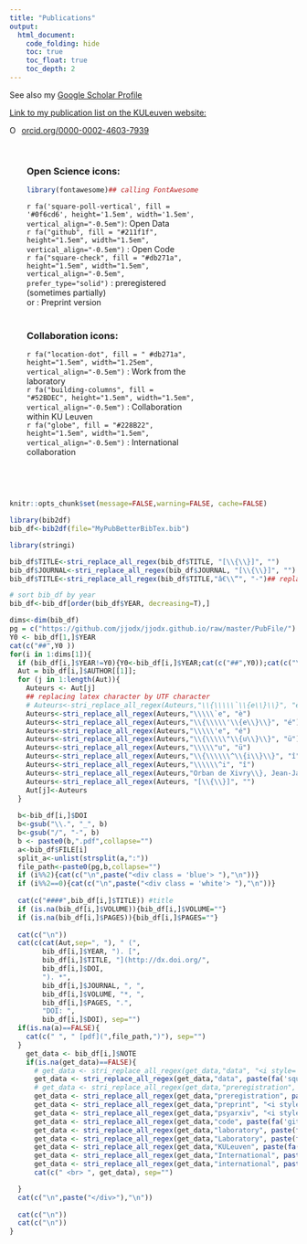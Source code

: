 ```yaml
---
title: "Publications"
output: 
  html_document:
    code_folding: hide
    toc: true
    toc_float: true
    toc_depth: 2
---
```

<!-- to add publications:
1: select all items in Zotero/my publications
2: click on export items and check the box export notes (format: better bibtex)
3: save the bibtex files under C:\Users\u0099946\Dropbox (Personal)\website
4: run the build website tool in R
5: for each new paper, select the name of the PDF file by clicking on the PDF link.
6: add the PDF of the paper in the PubFile folder with the name such as copy-pasted from #5

Note: add a link to the data in the notes for each paper separately
-->
<script src="https://unpkg.com/ionicons@4.2.5/dist/ionicons.js"></script>
<link rel="stylesheet" href="https://cdn.rawgit.com/jpswalsh/academicons/master/css/academicons.min.css">

<a href="http://scholar.google.com/citations?user=Xfy7g78AAAAJ&hl=en">
<i style="color:  #4c9fec;" class="ai ai-google-scholar ai-3x" ></i>
</a>
<a href="https://orcid.org/0000-0002-4603-7939">
<i style="color: #4c9fec;" class="ai ai-orcid ai-3x" ></i>
</a>
<a href="https://www.researchgate.net/profile/Jj_Orban">
<i style="color: #4c9fec;" class="ai ai-researchgate ai-3x" ></i>
</a>
<a href="https://osf.io/2pgq5/">
<i style="color: #4c9fec;" class="ai ai-osf ai-3x" ></i>
</a>
<a href="https://github.com/jjodx">
<i style="color: #4c9fec;" class="fa fa-github fa-3x" ></i>
</a>

See also my [Google Scholar Profile](http://scholar.google.com/citations?user=Xfy7g78AAAAJ&hl=en)

[Link to my publication list on the KULeuven website:](https://lirias.kuleuven.be/cv?u=U0099946&allItems=true&layout=APA-style&link=true)

<div itemscope itemtype="https://schema.org/Person"><a itemprop="sameAs" content="https://orcid.org/0000-0002-4603-7939" href="https://orcid.org/0000-0002-4603-7939" target="orcid.widget" rel="noopener noreferrer" style="vertical-align:top;"><img src="https://orcid.org/sites/default/files/images/orcid_16x16.png" style="width:1em;margin-right:.5em;" alt="ORCID iD icon">orcid.org/0000-0002-4603-7939</a></div>

<style>
div.blue { background-color:#e6f0ff; border-radius: 5px; padding: 20px;}
</style>
<style>
div.white { background-color:#f5f2f2; border-radius: 5px; padding: 20px;}
</style>
<style>
div.red {box-sizing: content-box;  
  width: 300px;
  padding: 30px;  
  border: 10px coral;
  }
</style>
<div class = 'red'>

### Open Science icons:<br>
```r
library(fontawesome)## calling FontAwesome package
```
`r fa('square-poll-vertical', fill = '#0f6cd6', height='1.5em', width='1.5em', vertical_align="-0.5em")`: Open Data<br>
`r fa("github", fill = "#211f1f", height="1.5em", width="1.5em", vertical_align="-0.5em")` : Open Code<br>
`r fa("square-check", fill = "#db271a", height="1.5em", width="1.5em", vertical_align="-0.5em", prefer_type="solid")` : preregistered (sometimes partially)<br>
<i style='color: #211f1f;' class='ai ai-biorxiv ai-2x' ></i> or <i style='color: #211f1f;' class='ai ai-psyarxiv ai-2x' ></i>: Preprint version<br>
<br>

### Collaboration icons:<br>

`r fa("location-dot", fill = " #db271a", height="1.5em", width="1.25em", vertical_align="-0.5em")` : Work from the laboratory<br>
`r fa("building-columns", fill = "#52BDEC", height="1.5em", width="1.5em", vertical_align="-0.5em")` : Collaboration within KU Leuven <br>
`r fa("globe", fill = "#228B22", height="1.5em", width="1.5em", vertical_align="-0.5em")` : International collaboration<br>
<br>
</div>

```r
knitr::opts_chunk$set(message=FALSE,warning=FALSE, cache=FALSE)
```

```r
library(bib2df)
bib_df<-bib2df(file="MyPubBetterBibTex.bib")

library(stringi)

bib_df$TITLE<-stri_replace_all_regex(bib_df$TITLE, "[\\{\\}]", "")
bib_df$JOURNAL<-stri_replace_all_regex(bib_df$JOURNAL, "[\\{\\}]", "")
bib_df$TITLE<-stri_replace_all_regex(bib_df$TITLE,"â€\\“", "-")## replacing latex character by UTF character

# sort bib_df by year
bib_df<-bib_df[order(bib_df$YEAR, decreasing=T),]

dims<-dim(bib_df)
pg = c("https://github.com/jjodx/jjodx.github.io/raw/master/PubFile/")
Y0 <- bib_df[1,]$YEAR
cat(c("##",Y0 ))
for(i in 1:dims[1]){
  if (bib_df[i,]$YEAR!=Y0){Y0<-bib_df[i,]$YEAR;cat(c("##",Y0));cat(c("\n"))}
  Aut = bib_df[i,]$AUTHOR[[1]];
  for (j in 1:length(Aut)){
    Auteurs <- Aut[j]
    ## replacing latex character by UTF character
    # Auteurs<-stri_replace_all_regex(Auteurs,"\\{\\\\\`\\{e\\}\\}", "è")
    Auteurs<-stri_replace_all_regex(Auteurs,"\\\\\`e", "è") 
    Auteurs<-stri_replace_all_regex(Auteurs,"\\{\\\\\'\\{e\\}\\}", "é")
    Auteurs<-stri_replace_all_regex(Auteurs,"\\\\\'e", "é")
    Auteurs<-stri_replace_all_regex(Auteurs,"\\{\\\\\"\\{u\\}\\}", "ü")
    Auteurs<-stri_replace_all_regex(Auteurs,"\\\\\"u", "ü")
    Auteurs<-stri_replace_all_regex(Auteurs,"\\{\\\\\\^\\{i\\}\\}", "î")
    Auteurs<-stri_replace_all_regex(Auteurs,"\\\\\\^i", "î")
    Auteurs<-stri_replace_all_regex(Auteurs,"Orban de Xivry\\}, Jean-Jacques", "\\_\\_Orban de Xivry, Jean-Jacques\\_\\_")## set name of owner in bold
    Auteurs<-stri_replace_all_regex(Auteurs, "[\\{\\}]", "")
    Aut[j]<-Auteurs
  }
  
  b<-bib_df[i,]$DOI
  b<-gsub("\\.", "_", b)
  b<-gsub("/", "-", b)
  b <- paste0(b,".pdf",collapse="")
  a<-bib_df$FILE[i]
  split_a<-unlist(strsplit(a,":"))
  file_path<-paste0(pg,b,collapse="")
  if (i%%2){cat(c("\n",paste("<div class = 'blue'> "),"\n"))}
  if (i%%2==0){cat(c("\n",paste("<div class = 'white'> "),"\n"))}
  
  cat(c("####",bib_df[i,]$TITLE)) #title
  if (is.na(bib_df[i,]$VOLUME)){bib_df[i,]$VOLUME=""}
  if (is.na(bib_df[i,]$PAGES)){bib_df[i,]$PAGES=""}
  
  cat(c("\n"))
  cat(c(cat(Aut,sep=", "), " (",
        bib_df[i,]$YEAR, "). [",
        bib_df[i,]$TITLE, "](http://dx.doi.org/",
        bib_df[i,]$DOI,
        "). *",
        bib_df[i,]$JOURNAL, ", ",
        bib_df[i,]$VOLUME, "*, ",
        bib_df[i,]$PAGES, ".",
        "DOI: ",
        bib_df[i,]$DOI), sep="")
  if(is.na(a)==FALSE){
    cat(c(" ", " [pdf](",file_path,")"), sep="")
  }
    get_data <- bib_df[i,]$NOTE
    if(is.na(get_data)==FALSE){
      # get_data <- stri_replace_all_regex(get_data,"data", "<i style='color: #0f6cd6;' class='ai ai-open-data ai-2x' ></i> data")## open data icon
      get_data <- stri_replace_all_regex(get_data,"data", paste(fa('square-poll-vertical', fill = '#0f6cd6', height='2em', width='2em'),'data'))## open data icon
      # get_data <- stri_replace_all_regex(get_data,"preregistration", "<i style='color: #db271a;' class='ai ai-preregistered ai-2x' ></i> preregistration")## prereg icon
      get_data <- stri_replace_all_regex(get_data,"preregistration", paste(fa("square-check", fill = "#db271a", height="2em", width="2em", prefer_type="solid"),'preregistration'))## prereg icon
      get_data <- stri_replace_all_regex(get_data,"preprint", "<i style='color: #211f1f;' class='ai ai-biorxiv ai-2x' ></i> __Preprint__")## bioRxiv icon
      get_data <- stri_replace_all_regex(get_data,"psyarxiv", "<i style='color: #211f1f;' class='ai ai-psyarxiv ai-2x' ></i> __Preprint__")## psyarXiv icon
      get_data <- stri_replace_all_regex(get_data,"code", paste(fa('github', fill = '#211f1f', height='2em', width='2em'),'code'))## open code icon
      get_data <- stri_replace_all_regex(get_data,"laboratory", paste(fa('location-dot', fill = '#db271a', height='2em', width='1.5em'),'work from the labotatory'))## work from the lab icon
      get_data <- stri_replace_all_regex(get_data,"Laboratory", paste(fa('location-dot', fill = '#db271a', height='2em', width='1.5em'),'work from the labotatory'))## work from the lab icon
      get_data <- stri_replace_all_regex(get_data,"KULeuven", paste(fa('building-columns', fill = '#52BDEC', height='2em', width='2em'),'work with colleagues from KU Leuven'))## Collaborative work icon
      get_data <- stri_replace_all_regex(get_data,"International", paste(fa('globe', fill = '#228B22', height='2em', width='2em'),'work with international colleagues'))## Collaborative work icon
      get_data <- stri_replace_all_regex(get_data,"international", paste(fa('globe', fill = '#228B22', height='2em', width='2em'),'work with international colleagues'))## Collaborative work icon
      cat(c(" <br> ", get_data), sep="")

  }
  cat(c("\n",paste("</div>"),"\n"))
  
  cat(c("\n"))
  cat(c("\n"))
}
````


 

